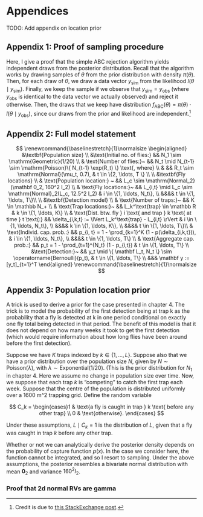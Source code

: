 # Appendices

TODO: Add appendix on location prior

## Appendix 1: Proof of sampling procedure

Here, I give a proof that the simple ABC rejection algorithm yields independent draws from the posterior distribution. Recall that the algorithm works by drawing samples of $\theta$ from the prior distribution with density $\pi (\theta)$. Then, for each draw of $\theta$, we draw a data vector $y_{\text {sim}}$ from the likelihood $l(\theta \mid y_{\text{sim}})$. Finally, we keep the sample if we observe that $y_{\text{sim}} = y_{\text{obs}}$ (where $y_{\text{obs}}$ is identical to the data vector we actually observed) and reject it otherwise. Then, the draws that we keep have distribution $f_{\text{ABC}}(\theta) = \pi(\theta) \cdot l(\theta \mid y_{\text{obs}})$, since our draws from the prior and likelihood are independent.^[Credit is due to [this StackExchange post](https://stats.stackexchange.com/questions/380076/proof-of-approximate-exact-bayesian-computation.).]

## Appendix 2: Full model statement

$$
\renewcommand{\baselinestretch}{1}\normalsize
\begin{aligned}
&\textbf{Population size} \\
&\text{Initial no. of flies:} && N_1  \sim \mathrm{Geometric}(1/20) \\
& \text{Number of flies:}~ && N_t \mid N_{t-1}  \sim \mathrm{Poisson}\{ N_{t-1} \exp(R_t) \} \text{, where} \\ & && R_t \sim \mathrm{Normal}(\mu_t, 0.7), & t \in \{2, \ldots, T \} \\
\\
&\textbf{Fly locations} \\
& \text{Population location:} ~ && L_c \sim \mathrm{Normal_2}(\mathbf 0_2, 160^2 I_2) \\
& \text{Fly locations:}~ && L_{i,t} \mid L_c \sim \mathrm{Normal}_2(L_c, 12.5^2 I_2) & i \in \{1, \ldots, N_t\}, \\
  &&&& t \in \{1, \ldots, T\}\\
\\
&\textbf{Detection model} \\
& \text{Number of traps:}~ && K \in \mathbb N_+ \\
& \text{Trap locations:}~ && L_k^\text{trap} \in \mathbb R & k \in \{1, \ldots, K\} \\
& \text{Dist. btw. fly } i \text{ and trap } k \text{ at time } t \text{:} && \delta_{i,k,t} := \lVert L_k^\text{trap} - L_{i,t} \rVert & i \in \{1, \ldots, N_t\}, \\
  &&&& k \in \{1, \ldots, K\}, \\
  &&&& t \in \{1, \ldots, T\}\\
& \text{Individ. cap. prob.:} && p_{i, t} = 1 - \prod_{k=1}^K (1 - p(\delta_{i,k,t})), & i \in \{1, \ldots, N_t\}, \\
  &&&& t \in \{1, \ldots, T\} \\
& \text{Aggregate cap. prob.:} && p_t = 1 - \prod_{t=1}^{N_t} (1 - p_{i,t}) & t \in \{1, \ldots, T\} \\
&\text{Detection:}~ && y_t \mid \{ \mathbf L_t, N_t \} \sim \operatorname{Bernoulli}(p_t), & t \in \{1, \ldots, T\} \\
  &&& \mathbf y := [y_t]_{t=1}^T
\end{aligned}
\renewcommand{\baselinestretch}{1}\normalsize
$$

## Appendix 3: Population location prior

A trick is used to derive a prior for the case presented in chapter 4. The trick is to model the probability of the first detection being at trap k as the probability that a fly is detected at k in one period conditional on exactly one fly total being detected in that period. The benefit of this model is that it does not depend on how many weeks it took to get the first detection (which would require information about how long flies have been around before the first detection). 

Suppose we have $K$ traps indexed by $k \in \{1, \ldots, L\}$. Suppose also that we have a prior distribution over the population size $N$, given by $N \sim \mathrm{Poisson} (\lambda)$, with $\lambda \sim \mathrm{Exponential(1/20)}$. (This is the prior distribution for $N_1$ in chapter 4. Here we assume no change in population size over time. Now, we suppose that each trap $k$ is "competing" to catch the first trap each week. Suppose that the centre of the population is distributed uniformly over a 1600 m^2 trapping grid. Define the random variable

$$
C_k = \begin{cases}1 & \text{a fly is caught in trap } k \text{ before any other trap} \\ 0 & \text{otherwise}. \end{cases}
$$

Under these assumptions, $L \mid C_k = 1$ is the distribution of $L$, given that a fly was caught in trap $k$ before any other trap.

Whether or not we can analytically derive the posterior density depends on the probability of capture function $p(x)$. In the case we consider here, the function cannot be integrated, and so I resort to sampling. Under the above assumptions, the posterior resembles a bivariate normal distribution with mean $\mathbf 0_2$ and variance $160^2 I_2$.

### Proof that 2d normal RVs are gamma
